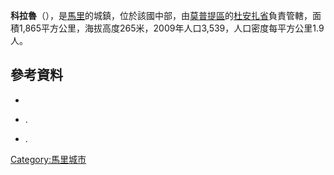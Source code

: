 '''科拉魯'''（{{lang-fr|Korarou}}），是[[馬里|馬里]]的城鎮，位於該國中部，由[[莫普提區|莫普提區]]的[[杜安扎省|杜安扎省]]負責管轄，面積1,865平方公里，海拔高度265米，2009年人口3,539，人口密度每平方公里1.9人。

{{Coord|15|19|38|N|3|14|3|W|display=title}}

==參考資料==
*{{citation | url=http://instat.gov.ml/documentation/mopti.pdf
 | publisher=République de Mali: Institut National de la Statistique| title=Resultats Provisoires RGPH 2009 (Région de Mopti) | language=fr }}
*{{citation | title=Plan de Sécurité Alimentaire Commune Rurale de Korarou 2006-2010 | publisher=Commissariat à la Sécurité Alimentaire, République du Mali, USAID-Mali | year=2006 | url=http://www.aec.msu.edu/fs2/mali_fd_strtgy/plans/mopti/douentza/psa_korarou.pdf | language=fr | deadurl=yes | archiveurl=https://web.archive.org/web/20120814091231/http://www.aec.msu.edu/fs2/mali_fd_strtgy/plans/mopti/douentza/psa_korarou.pdf | archivedate=2012年8月14日 | df= }}.
*{{citation | title= Situation des points d'eau modernes au Mali en 2003: Korarou | url= http://www.bndr-mali.org/bnn-mali/index.php?option=com_docman&task=doc_download&gid=634&Itemid=53 | publisher= Ministère des Mines, de l'Energie et de l'Eau, République du Mali | year= 2003 | language= fr }}{{Dead link|date=2018年7月 |bot=InternetArchiveBot |fix-attempted=yes }}.

{{莫普提區}}

[[Category:馬里城市|Category:馬里城市]]


{{Mali-geo-stub}}